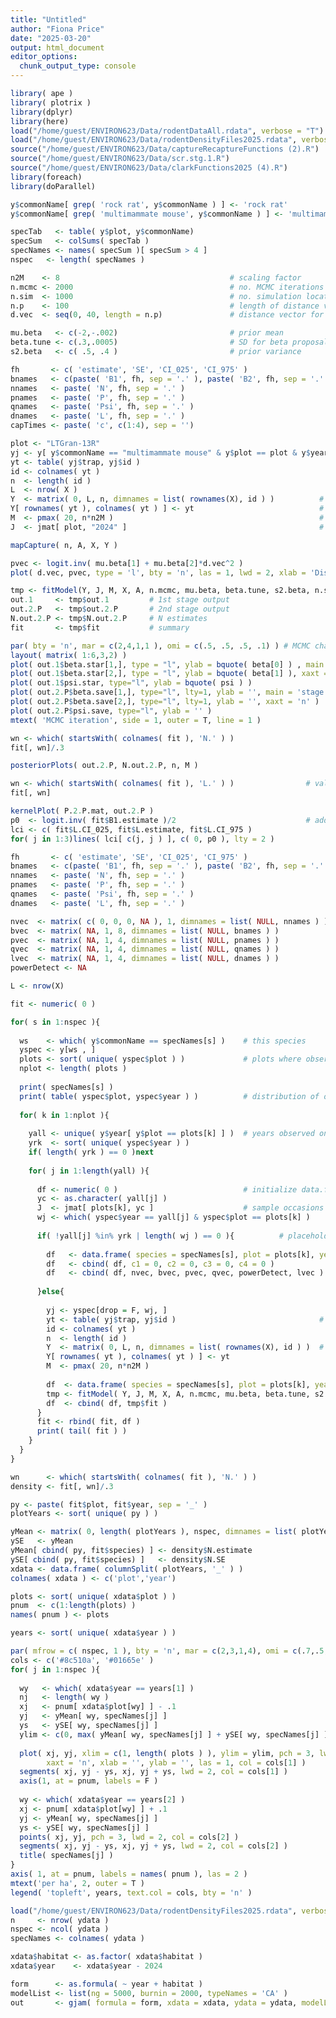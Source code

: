```yaml
---
title: "Untitled"
author: "Fiona Price"
date: "2025-03-20"
output: html_document
editor_options: 
  chunk_output_type: console
---
```


```r
library( ape )
library( plotrix )
library(dplyr)
library(here)
load("/home/guest/ENVIRON623/Data/rodentDataAll.rdata", verbose = "T")
load("/home/guest/ENVIRON623/Data/rodentDensityFiles2025.rdata", verbose = "T")
source("/home/guest/ENVIRON623/Data/captureRecaptureFunctions (2).R")
source("/home/guest/ENVIRON623/Data/scr.stg.1.R")
source("/home/guest/ENVIRON623/Data/clarkFunctions2025 (4).R")
library(foreach)
library(doParallel)
```

```r
y$commonName[ grep( 'rock rat', y$commonName ) ] <- 'rock rat'
y$commonName[ grep( 'multimammate mouse', y$commonName ) ] <- 'multimammate mouse'

specTab   <- table( y$plot, y$commonName)
specSum   <- colSums( specTab )
specNames <- names( specSum )[ specSum > 4 ]
nspec   <- length( specNames )

```

```r
n2M    <- 8                                      # scaling factor
n.mcmc <- 2000                                   # no. MCMC iterations
n.sim  <- 1000                                   # no. simulation locations for movement
n.p    <- 100                                    # length of distance vector
d.vec  <- seq(0, 40, length = n.p)               # distance vector for movement

mu.beta   <- c(-2,-.002)                         # prior mean
beta.tune <- c(.3,.0005)                         # SD for beta proposals (MCMC stuff)
s2.beta   <- c( .5, .4 )                         # prior variance                      # prior variance

fh       <- c( 'estimate', 'SE', 'CI_025', 'CI_975' )                      # includes 95% CI
bnames   <- c(paste( 'B1', fh, sep = '.' ), paste( 'B2', fh, sep = '.' ) ) # beta estimates
nnames   <- paste( 'N', fh, sep = '.' )                                    # population size
pnames   <- paste( 'P', fh, sep = '.' )                                    # detection Pr
qnames   <- paste( 'Psi', fh, sep = '.' )                                  # membership Pr
dnames   <- paste( 'L', fh, sep = '.' )                                    # length scale
capTimes <- paste( 'c', c(1:4), sep = '')   
```

```r
plot <- "LTGran-13R"
yj <- y[ y$commonName == "multimammate mouse" & y$plot == plot & y$year == 2024, ] # subset
yt <- table( yj$trap, yj$id )                                                      # captures 
id <- colnames( yt )                                                               # individuals
n  <- length( id )
L  <- nrow( X )
Y  <- matrix( 0, L, n, dimnames = list( rownames(X), id ) )          # where each ID caught
Y[ rownames( yt ), colnames( yt ) ] <- yt                            # locations caught and not caught
M  <- pmax( 20, n*n2M )                                              # potential pop size
J  <- jmat[ plot, "2024" ]                                           # sampling bouts

mapCapture( n, A, X, Y )   

```

```r
pvec <- logit.inv( mu.beta[1] + mu.beta[2]*d.vec^2 )
plot( d.vec, pvec, type = 'l', bty = 'n', las = 1, lwd = 2, xlab = 'Distance (m)', ylab = 'Probability p' )

```

```r
tmp <- fitModel(Y, J, M, X, A, n.mcmc, mu.beta, beta.tune, s2.beta, n.sim, mpath = "Data/")
out.1     <- tmp$out.1         # 1st stage output
out.2.P   <- tmp$out.2.P       # 2nd stage output
N.out.2.P <- tmp$N.out.2.P     # N estimates
fit       <- tmp$fit           # summary

par( bty = 'n', mar = c(2,4,1,1 ), omi = c(.5, .5, .5, .1) ) # MCMC chains
layout( matrix( 1:6,3,2) )
plot( out.1$beta.star[1,], type = "l", ylab = bquote( beta[0] ) , main = 'stage 1', xaxt = 'n' )
plot( out.1$beta.star[2,], type = "l", ylab = bquote( beta[1] ), xaxt = 'n' )
plot( out.1$psi.star, type="l", ylab = bquote( psi ) )
plot( out.2.P$beta.save[1,], type="l", lty=1, ylab = '', main = 'stage 2', xaxt = 'n' )
plot( out.2.P$beta.save[2,], type="l", lty=1, ylab = '', xaxt = 'n' )
plot( out.2.P$psi.save, type="l", ylab = '' )
mtext( 'MCMC iteration', side = 1, outer = T, line = 1 )

```

```r
wn <- which( startsWith( colnames( fit ), 'N.' ) )
fit[, wn]/.3

posteriorPlots( out.2.P, N.out.2.P, n, M )

```

```r
wn <- which( startsWith( colnames( fit ), 'L.' ) )                # values
fit[, wn]

kernelPlot( P.2.P.mat, out.2.P )
p0  <- logit.inv( fit$B1.estimate )/2                             # add to plot
lci <- c( fit$L.CI_025, fit$L.estimate, fit$L.CI_975 )
for( j in 1:3)lines( lci[ c(j, j ) ], c( 0, p0 ), lty = 2 )
```

```r
fh       <- c( 'estimate', 'SE', 'CI_025', 'CI_975' )                      # includes 95% CI
bnames   <- c(paste( 'B1', fh, sep = '.' ), paste( 'B2', fh, sep = '.' ) ) # beta estimates
nnames   <- paste( 'N', fh, sep = '.' )                                    # population size
pnames   <- paste( 'P', fh, sep = '.' )                                    # detection Pr
qnames   <- paste( 'Psi', fh, sep = '.' )                                  # membership Pr
dnames   <- paste( 'L', fh, sep = '.' )                                    # length scale

nvec  <- matrix( c( 0, 0, 0, NA ), 1, dimnames = list( NULL, nnames ) )
bvec  <- matrix( NA, 1, 8, dimnames = list( NULL, bnames ) )
pvec  <- matrix( NA, 1, 4, dimnames = list( NULL, pnames ) )
qvec  <- matrix( NA, 1, 4, dimnames = list( NULL, qnames ) )
lvec  <- matrix( NA, 1, 4, dimnames = list( NULL, dnames ) )
powerDetect <- NA

L <- nrow(X)

fit <- numeric( 0 )

for( s in 1:nspec ){
  
  ws    <- which( y$commonName == specNames[s] )    # this species 
  yspec <- y[ws , ]
  plots <- sort( unique( yspec$plot ) )             # plots where observed
  nplot <- length( plots )
  
  print( specNames[s] )
  print( table( yspec$plot, yspec$year ) )          # distribution of observations
  
  for( k in 1:nplot ){
    
    yall <- unique( y$year[ y$plot == plots[k] ] )  # years observed on this plot
    yrk  <- sort( unique( yspec$year ) )
    if( length( yrk ) == 0 )next
    
    for( j in 1:length(yall) ){
      
      df <- numeric( 0 )                            # initialize data.frame for this species/plot/yr
      yc <- as.character( yall[j] )
      J  <- jmat[ plots[k], yc ]                    # sample occasions
      wj <- which( yspec$year == yall[j] & yspec$plot == plots[k] )
      
      if( !yall[j] %in% yrk | length( wj ) == 0 ){          # placeholder if no captures
        
        df   <- data.frame( species = specNames[s], plot = plots[k], year = yall[j], J, n = 0 )
        df   <- cbind( df, c1 = 0, c2 = 0, c3 = 0, c4 = 0 )
        df   <- cbind( df, nvec, bvec, pvec, qvec, powerDetect, lvec )
        
      }else{
        
        yj <- yspec[drop = F, wj, ]
        yt <- table( yj$trap, yj$id )                                # where observed
        id <- colnames( yt )                                         
        n  <- length( id )
        Y  <- matrix( 0, L, n, dimnames = list( rownames(X), id ) )  # both observed and not observed
        Y[ rownames( yt ), colnames( yt ) ] <- yt
        M  <- pmax( 20, n*n2M )                      
        
        df  <- data.frame( species = specNames[s], plot = plots[k], year = yall[j] )
        tmp <- fitModel( Y, J, M, X, A, n.mcmc, mu.beta, beta.tune, s2.beta, n.sim, mpath = mpath )
        df  <- cbind( df, tmp$fit )
      }
      fit <- rbind( fit, df )
      print( tail( fit ) )
    }
  }
}

```


```r
wn      <- which( startsWith( colnames( fit ), 'N.' ) )
density <- fit[, wn]/.3

py <- paste( fit$plot, fit$year, sep = '_' )
plotYears <- sort( unique( py ) )

yMean <- matrix( 0, length( plotYears ), nspec, dimnames = list( plotYears, specNames ) )
ySE   <- yMean
yMean[ cbind( py, fit$species) ] <- density$N.estimate
ySE[ cbind( py, fit$species) ]   <- density$N.SE
xdata <- data.frame( columnSplit( plotYears, '_' ) )
colnames( xdata ) <- c('plot','year')

plots <- sort( unique( xdata$plot ) )
pnum  <- c(1:length(plots) )
names( pnum ) <- plots

years <- sort( unique( xdata$year ) )

par( mfrow = c( nspec, 1 ), bty = 'n', mar = c(2,3,1,4), omi = c(.7,.5,.1,.1) )
cols <- c('#8c510a', '#01665e' )
for( j in 1:nspec ){
  
  wy   <- which( xdata$year == years[1] )
  nj   <- length( wy )
  xj   <- pnum[ xdata$plot[wy] ] - .1
  yj   <- yMean[ wy, specNames[j] ]
  ys   <- ySE[ wy, specNames[j] ]
  ylim <- c(0, max( yMean[ wy, specNames[j] ] + ySE[ wy, specNames[j] ] ) )
  
  plot( xj, yj, xlim = c(1, length( plots ) ), ylim = ylim, pch = 3, lwd = 2,
        xaxt = 'n', xlab = '', ylab = '', las = 1, col = cols[1] )
  segments( xj, yj - ys, xj, yj + ys, lwd = 2, col = cols[1] )
  axis(1, at = pnum, labels = F )
  
  wy <- which( xdata$year == years[2] )
  xj <- pnum[ xdata$plot[wy] ] + .1
  yj <- yMean[ wy, specNames[j] ]
  ys <- ySE[ wy, specNames[j] ]
  points( xj, yj, pch = 3, lwd = 2, col = cols[2] )
  segments( xj, yj - ys, xj, yj + ys, lwd = 2, col = cols[2] )
  title( specNames[j] )
}
axis( 1, at = pnum, labels = names( pnum ), las = 2 )
mtext('per ha', 2, outer = T )
legend( 'topleft', years, text.col = cols, bty = 'n' )
```

```r
load("/home/guest/ENVIRON623/Data/rodentDensityFiles2025.rdata", verbose = "T")
n     <- nrow( ydata )
nspec <- ncol( ydata )
specNames <- colnames( ydata )

xdata$habitat <- as.factor( xdata$habitat )
xdata$year    <- xdata$year - 2024

form      <- as.formula( ~ year + habitat )
modelList <- list(ng = 5000, burnin = 2000, typeNames = 'CA' )
out       <- gjam( formula = form, xdata = xdata, ydata = ydata, modelList = modelList )
```
